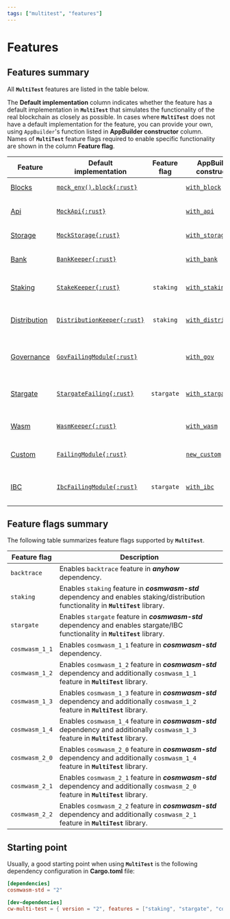 ```yaml
---
tags: ["multitest", "features"]
---
```


[mock_env_block]: https://docs.rs/cosmwasm-std/latest/cosmwasm_std/testing/fn.mock_env.html
[MockApi]: https://docs.rs/cosmwasm-std/latest/cosmwasm_std/testing/struct.MockApi.html
[MockStorage]: https://docs.rs/cosmwasm-std/latest/cosmwasm_std/testing/type.MockStorage.html
[BankKeeper]: https://docs.rs/cw-multi-test/latest/cw_multi_test/struct.BankKeeper.html
[StakeKeeper]: https://docs.rs/cw-multi-test/latest/cw_multi_test/struct.StakeKeeper.html
[DistributionKeeper]:
  https://docs.rs/cw-multi-test/latest/cw_multi_test/struct.DistributionKeeper.html
[GovFailingModule]: https://docs.rs/cw-multi-test/latest/cw_multi_test/type.GovFailingModule.html
[StargateFailing]: https://docs.rs/cw-multi-test/latest/cw_multi_test/struct.StargateFailing.html
[WasmKeeper]: https://docs.rs/cw-multi-test/latest/cw_multi_test/struct.WasmKeeper.html
[FailingModule]: https://docs.rs/cw-multi-test/latest/cw_multi_test/struct.FailingModule.html
[IbcFailingModule]: https://docs.rs/cw-multi-test/latest/cw_multi_test/type.IbcFailingModule.html

# Features

## Features summary

All **`MultiTest`** features are listed in the table below.

The **Default&nbsp;implementation** column indicates whether the feature has a default
implementation in **`MultiTest`** that simulates the functionality of the real blockchain as closely
as possible. In cases where **`MultiTest`** does not have a default implementation for the feature,
you can provide your own, using `AppBuilder`'s function listed in **AppBuilder&nbsp;constructor**
column. Names of **`MultiTest`** feature flags required to enable specific functionality are shown
in the column **Feature&nbsp;flag**.

| Feature                      | Default<br/>implementation                        | Feature<br/>flag | AppBuilder<br/>constructor                           | Functionality                                      |
| ---------------------------- | ------------------------------------------------- | :--------------: | ---------------------------------------------------- | -------------------------------------------------- |
| [Blocks](blocks)             | [`mock_env().block{:rust}`][mock_env_block]       |                  | [`with_block`](app-builder#with_block)               | Operations on blocks.                              |
| [Api](api)                   | [`MockApi{:rust}`][MockApi]                       |                  | [`with_api`](app-builder#with_api)                   | Access to CosmWasm API.                            |
| [Storage](storage)           | [`MockStorage{:rust}`][MockStorage]               |                  | [`with_storage`](app-builder#with_storage)           | Access to storage.                                 |
| [Bank](bank)                 | [`BankKeeper{:rust}`][BankKeeper]                 |                  | [`with_bank`](app-builder#with_bank)                 | Interactions with **Bank** module.                 |
| [Staking](staking)           | [`StakeKeeper{:rust}`][StakeKeeper]               |    `staking`     | [`with_staking`](app-builder#with_staking)           | Interactions with **Staking** module.              |
| [Distribution](distribution) | [`DistributionKeeper{:rust}`][DistributionKeeper] |    `staking`     | [`with_distribution`](app-builder#with_distribution) | Interactions with **Distribution** module.         |
| [Governance](governance)     | [`GovFailingModule{:rust}`][GovFailingModule]     |                  | [`with_gov`](app-builder#with_gov)                   | Interactions with **Governance** module.           |
| [Stargate](stargate)         | [`StargateFailing{:rust}`][StargateFailing]       |    `stargate`    | [`with_stargate`](app-builder#with_stargate)         | Operations using `Stargate` and/or `Any` messages. |
| [Wasm](wasm)                 | [`WasmKeeper{:rust}`][WasmKeeper]                 |                  | [`with_wasm`](app-builder#with_wasm)                 | Interactions with **Wasm** module.                 |
| [Custom](custom)             | [`FailingModule{:rust}`][FailingModule]           |                  | [`new_custom`](app-builder#new_custom)               | Operations using custom module.                    |
| [IBC](ibc)                   | [`IbcFailingModule{:rust}`][IbcFailingModule]     |    `stargate`    | [`with_ibc`](app-builder#with_ibc)                   | Inter-blockchain communication operations.         |

## Feature flags summary

The following table summarizes feature flags supported by **`MultiTest`**.

| Feature flag   | Description                                                                                                                           |
| -------------- | ------------------------------------------------------------------------------------------------------------------------------------- |
| `backtrace`    | Enables `backtrace` feature in _**anyhow**_ dependency.                                                                               |
| `staking`      | Enables `staking` feature in _**cosmwasm-std**_ dependency and enables staking/distribution functionality in **`MultiTest`** library. |
| `stargate`     | Enables `stargate` feature in _**cosmwasm-std**_ dependency and enables stargate/IBC functionality in **`MultiTest`** library.        |
| `cosmwasm_1_1` | Enables `cosmwasm_1_1` feature in _**cosmwasm-std**_ dependency.                                                                      |
| `cosmwasm_1_2` | Enables `cosmwasm_1_2` feature in _**cosmwasm-std**_ dependency and additionally `cosmwasm_1_1` feature in **`MultiTest`** library.   |
| `cosmwasm_1_3` | Enables `cosmwasm_1_3` feature in _**cosmwasm-std**_ dependency and additionally `cosmwasm_1_2` feature in **`MultiTest`** library.   |
| `cosmwasm_1_4` | Enables `cosmwasm_1_4` feature in _**cosmwasm-std**_ dependency and additionally `cosmwasm_1_3` feature in **`MultiTest`** library.   |
| `cosmwasm_2_0` | Enables `cosmwasm_2_0` feature in _**cosmwasm-std**_ dependency and additionally `cosmwasm_1_4` feature in **`MultiTest`** library.   |
| `cosmwasm_2_1` | Enables `cosmwasm_2_1` feature in _**cosmwasm-std**_ dependency and additionally `cosmwasm_2_0` feature in **`MultiTest`** library.   |
| `cosmwasm_2_2` | Enables `cosmwasm_2_2` feature in _**cosmwasm-std**_ dependency and additionally `cosmwasm_2_1` feature in **`MultiTest`** library.   |

## Starting point

Usually, a good starting point when using **`MultiTest`** is the following dependency configuration
in **Cargo.toml** file:

```toml filename="Cargo.toml" copy
[dependencies]
cosmwasm-std = "2"

[dev-dependencies]
cw-multi-test = { version = "2", features = ["staking", "stargate", "cosmwasm_2_2"] }
```
